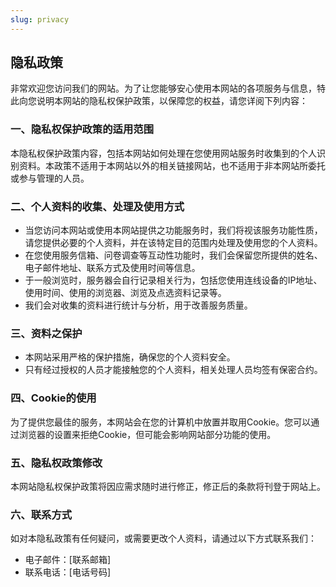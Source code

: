 ```yaml
---
slug: privacy
---
```


## 隐私政策

非常欢迎您访问我们的网站。为了让您能够安心使用本网站的各项服务与信息，特此向您说明本网站的隐私权保护政策，以保障您的权益，请您详阅下列内容：

### 一、隐私权保护政策的适用范围

本隐私权保护政策内容，包括本网站如何处理在您使用网站服务时收集到的个人识别资料。本政策不适用于本网站以外的相关链接网站，也不适用于非本网站所委托或参与管理的人员。

### 二、个人资料的收集、处理及使用方式

- 当您访问本网站或使用本网站提供之功能服务时，我们将视该服务功能性质，请您提供必要的个人资料，并在该特定目的范围内处理及使用您的个人资料。
- 在您使用服务信箱、问卷调查等互动性功能时，我们会保留您所提供的姓名、电子邮件地址、联系方式及使用时间等信息。
- 于一般浏览时，服务器会自行记录相关行为，包括您使用连线设备的IP地址、使用时间、使用的浏览器、浏览及点选资料记录等。
- 我们会对收集的资料进行统计与分析，用于改善服务质量。

### 三、资料之保护

- 本网站采用严格的保护措施，确保您的个人资料安全。
- 只有经过授权的人员才能接触您的个人资料，相关处理人员均签有保密合约。

### 四、Cookie的使用

为了提供您最佳的服务，本网站会在您的计算机中放置并取用Cookie。您可以通过浏览器的设置来拒绝Cookie，但可能会影响网站部分功能的使用。

### 五、隐私权政策修改

本网站隐私权保护政策将因应需求随时进行修正，修正后的条款将刊登于网站上。

### 六、联系方式

如对本隐私政策有任何疑问，或需要更改个人资料，请通过以下方式联系我们：

- 电子邮件：[联系邮箱]
- 联系电话：[电话号码]



